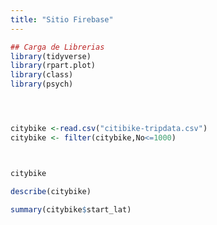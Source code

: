 ```yaml
---
title: "Sitio Firebase"
---
```


```r

## Carga de Librerias
library(tidyverse)
library(rpart.plot)
library(class)
library(psych)




citybike <-read.csv("citibike-tripdata.csv")
citybike <- filter(citybike,No<=1000)



citybike

```
```r

describe(citybike)

```


```r

summary(citybike$start_lat)

```